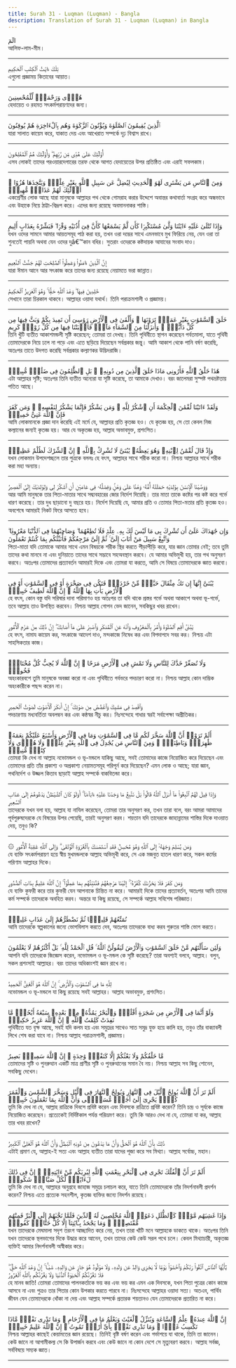 ```yaml
---
title: Surah 31 - Luqman (Luqman) - Bangla
description: Translation of Surah 31 - Luqman (Luqman) in Bangla
---
```





<Aside type="quran" title="1">
الٓمٓ
</Aside>

<Aside type="reference" title="1">
আলিফ-লাম-মীম।
</Aside>

---

<Aside type="quran" title="2">
تِلْكَ ءَايَٰتُ ٱلْكِتَٰبِ ٱلْحَكِيمِ
</Aside>

<Aside type="reference" title="2">
এগুলো প্রজ্ঞাময় কিতাবের আয়াত।
</Aside>

---

<Aside type="quran" title="3">
هُدًۭى وَرَحْمَةًۭ لِّلْمُحْسِنِينَ
</Aside>

<Aside type="reference" title="3">
হেদায়েত ও রহমত সৎকর্মপরায়ণদের জন্য।
</Aside>

---

<Aside type="quran" title="4">
ٱلَّذِينَ يُقِيمُونَ ٱلصَّلَوٰةَ وَيُؤْتُونَ ٱلزَّكَوٰةَ وَهُم بِٱلْءَاخِرَةِ هُمْ يُوقِنُونَ
</Aside>

<Aside type="reference" title="4">
যারা সালাত কায়েম করে, যাকাত দেয় এবং আখেরাত সম্পর্কে দৃঢ় বিশ্বাস রাখে।
</Aside>

---

<Aside type="quran" title="5">
أُو۟لَٰٓئِكَ عَلَىٰ هُدًۭى مِّن رَّبِّهِمْ ۖ وَأُو۟لَٰٓئِكَ هُمُ ٱلْمُفْلِحُونَ
</Aside>

<Aside type="reference" title="5">
এসব লোকই তাদের পরওয়ারদেগারের তরফ থেকে আগত হেদায়েতের উপর প্রতিষ্ঠিত এবং এরাই সফলকাম।
</Aside>

---

<Aside type="quran" title="6">
وَمِنَ ٱلنَّاسِ مَن يَشْتَرِى لَهْوَ ٱلْحَدِيثِ لِيُضِلَّ عَن سَبِيلِ ٱللَّهِ بِغَيْرِ عِلْمٍۢ وَيَتَّخِذَهَا هُزُوًا ۚ أُو۟لَٰٓئِكَ لَهُمْ عَذَابٌۭ مُّهِينٌۭ
</Aside>

<Aside type="reference" title="6">
একশ্রেণীর লোক আছে যারা মানুষকে আল্লাহর পথ থেকে গোমরাহ করার উদ্দেশে অবান্তর কথাবার্তা সংগ্রহ করে অন্ধভাবে এবং উহাকে নিয়ে ঠাট্টা-বিদ্রূপ করে। এদের জন্য রয়েছে অবমাননাকর শাস্তি।
</Aside>

---

<Aside type="quran" title="7">
وَإِذَا تُتْلَىٰ عَلَيْهِ ءَايَٰتُنَا وَلَّىٰ مُسْتَكْبِرًۭا كَأَن لَّمْ يَسْمَعْهَا كَأَنَّ فِىٓ أُذُنَيْهِ وَقْرًۭا ۖ فَبَشِّرْهُ بِعَذَابٍ أَلِيمٍ
</Aside>

<Aside type="reference" title="7">
যখন ওদের সামনে আমার আয়তসমূহ পাঠ করা হয়, তখন ওরা দম্ভের সাথে এমনভাবে মুখ ফিরিয়ে নেয়, যেন ওরা তা শুনতেই পায়নি অথবা যেন ওদের দুâ€™কান বধির। সুতরাং ওদেরকে কষ্টদায়ক আযাবের সংবাদ দাও।
</Aside>

---

<Aside type="quran" title="8">
إِنَّ ٱلَّذِينَ ءَامَنُوا۟ وَعَمِلُوا۟ ٱلصَّٰلِحَٰتِ لَهُمْ جَنَّٰتُ ٱلنَّعِيمِ
</Aside>

<Aside type="reference" title="8">
যারা ঈমান আনে আর সৎকাজ করে তাদের জন্য রয়েছে নেয়ামতে ভরা জান্নাত।
</Aside>

---

<Aside type="quran" title="9">
خَٰلِدِينَ فِيهَا ۖ وَعْدَ ٱللَّهِ حَقًّۭا ۚ وَهُوَ ٱلْعَزِيزُ ٱلْحَكِيمُ
</Aside>

<Aside type="reference" title="9">
সেখানে তারা চিরকাল থাকবে। আল্লাহর ওয়াদা যথার্থ। তিনি পরাক্রমশালী ও প্রজ্ঞাময়।
</Aside>

---

<Aside type="quran" title="10">
خَلَقَ ٱلسَّمَٰوَٰتِ بِغَيْرِ عَمَدٍۢ تَرَوْنَهَا ۖ وَأَلْقَىٰ فِى ٱلْأَرْضِ رَوَٰسِىَ أَن تَمِيدَ بِكُمْ وَبَثَّ فِيهَا مِن كُلِّ دَآبَّةٍۢ ۚ وَأَنزَلْنَا مِنَ ٱلسَّمَآءِ مَآءًۭ فَأَنۢبَتْنَا فِيهَا مِن كُلِّ زَوْجٍۢ كَرِيمٍ
</Aside>

<Aside type="reference" title="10">
তিনি খুঁটি ব্যতীত আকাশমন্ডলী সৃষ্টি করেছেন; তোমরা তা দেখছ। তিনি পৃথিবীতে স্থাপন করেছেন পর্বতমালা, যাতে পৃথিবী তোমাদেরকে নিয়ে ঢলে না পড়ে এবং এতে ছড়িয়ে দিয়েছেন সর্বপ্রকার জন্তু। আমি আকাশ থেকে পানি বর্ষণ করেছি, অতঃপর তাতে উদগত করেছি সর্বপ্রকার কল্যাণকর উদ্ভিদরাজি।
</Aside>

---

<Aside type="quran" title="11">
هَٰذَا خَلْقُ ٱللَّهِ فَأَرُونِى مَاذَا خَلَقَ ٱلَّذِينَ مِن دُونِهِۦ ۚ بَلِ ٱلظَّٰلِمُونَ فِى ضَلَٰلٍۢ مُّبِينٍۢ
</Aside>

<Aside type="reference" title="11">
এটা আল্লাহর সৃষ্টি; অতঃপর তিনি ব্যতীত অন্যেরা যা সৃষ্টি করেছে, তা আমাকে দেখাও। বরং জালেমরা সুস্পষ্ট পথভ্রষ্টতায় পতিত আছে।
</Aside>

---

<Aside type="quran" title="12">
وَلَقَدْ ءَاتَيْنَا لُقْمَٰنَ ٱلْحِكْمَةَ أَنِ ٱشْكُرْ لِلَّهِ ۚ وَمَن يَشْكُرْ فَإِنَّمَا يَشْكُرُ لِنَفْسِهِۦ ۖ وَمَن كَفَرَ فَإِنَّ ٱللَّهَ غَنِىٌّ حَمِيدٌۭ
</Aside>

<Aside type="reference" title="12">
আমি লোকমানকে প্রজ্ঞা দান করেছি এই মর্মে যে, আল্লাহর প্রতি কৃতজ্ঞ হও। যে কৃতজ্ঞ হয়, সে তো কেবল নিজ কল্যানের জন্যই কৃতজ্ঞ হয়। আর যে অকৃতজ্ঞ হয়, আল্লাহ অভাবমুক্ত, প্রশংসিত।
</Aside>

---

<Aside type="quran" title="13">
وَإِذْ قَالَ لُقْمَٰنُ لِٱبْنِهِۦ وَهُوَ يَعِظُهُۥ يَٰبُنَىَّ لَا تُشْرِكْ بِٱللَّهِ ۖ إِنَّ ٱلشِّرْكَ لَظُلْمٌ عَظِيمٌۭ
</Aside>

<Aside type="reference" title="13">
যখন লোকমান উপদেশচ্ছলে তার পুত্রকে বললঃ হে বৎস, আল্লাহর সাথে শরীক করো না। নিশ্চয় আল্লাহর সাথে শরীক করা মহা অন্যায়।
</Aside>

---

<Aside type="quran" title="14">
وَوَصَّيْنَا ٱلْإِنسَٰنَ بِوَٰلِدَيْهِ حَمَلَتْهُ أُمُّهُۥ وَهْنًا عَلَىٰ وَهْنٍۢ وَفِصَٰلُهُۥ فِى عَامَيْنِ أَنِ ٱشْكُرْ لِى وَلِوَٰلِدَيْكَ إِلَىَّ ٱلْمَصِيرُ
</Aside>

<Aside type="reference" title="14">
আর আমি মানুষকে তার পিতা-মাতার সাথে সদ্ব্যবহারের জোর নির্দেশ দিয়েছি। তার মাতা তাকে কষ্টের পর কষ্ট করে গর্ভে ধারণ করেছে। তার দুধ ছাড়ানো দু বছরে হয়। নির্দেশ দিয়েছি যে, আমার প্রতি ও তোমার পিতা-মতার প্রতি কৃতজ্ঞ হও। অবশেষে আমারই নিকট ফিরে আসতে হবে।
</Aside>

---

<Aside type="quran" title="15">
وَإِن جَٰهَدَاكَ عَلَىٰٓ أَن تُشْرِكَ بِى مَا لَيْسَ لَكَ بِهِۦ عِلْمٌۭ فَلَا تُطِعْهُمَا ۖ وَصَاحِبْهُمَا فِى ٱلدُّنْيَا مَعْرُوفًۭا ۖ وَٱتَّبِعْ سَبِيلَ مَنْ أَنَابَ إِلَىَّ ۚ ثُمَّ إِلَىَّ مَرْجِعُكُمْ فَأُنَبِّئُكُم بِمَا كُنتُمْ تَعْمَلُونَ
</Aside>

<Aside type="reference" title="15">
পিতা-মাতা যদি তোমাকে আমার সাথে এমন বিষয়কে শরীক স্থির করতে পীড়াপীড়ি করে, যার জ্ঞান তোমার নেই; তবে তুমি তাদের কথা মানবে না এবং দুনিয়াতে তাদের সাথে সদ্ভাবে সহঅবস্থান করবে। যে আমার অভিমুখী হয়, তার পথ অনুসরণ করবে। অতঃপর তোমাদের প্রত্যাবর্তন আমারই দিকে এবং তোমরা যা করতে, আমি সে বিষয়ে তোমাদেরকে জ্ঞাত করবো।
</Aside>

---

<Aside type="quran" title="16">
يَٰبُنَىَّ إِنَّهَآ إِن تَكُ مِثْقَالَ حَبَّةٍۢ مِّنْ خَرْدَلٍۢ فَتَكُن فِى صَخْرَةٍ أَوْ فِى ٱلسَّمَٰوَٰتِ أَوْ فِى ٱلْأَرْضِ يَأْتِ بِهَا ٱللَّهُ ۚ إِنَّ ٱللَّهَ لَطِيفٌ خَبِيرٌۭ
</Aside>

<Aside type="reference" title="16">
হে বৎস, কোন বস্তু যদি সরিষার দানা পরিমাণও হয় অতঃপর তা যদি থাকে প্রস্তর গর্ভে অথবা আকাশে অথবা ভূ-গর্ভে, তবে আল্লাহ তাও উপস্থিত করবেন। নিশ্চয় আল্লাহ গোপন ভেদ জানেন, সবকিছুর খবর রাখেন।
</Aside>

---

<Aside type="quran" title="17">
يَٰبُنَىَّ أَقِمِ ٱلصَّلَوٰةَ وَأْمُرْ بِٱلْمَعْرُوفِ وَٱنْهَ عَنِ ٱلْمُنكَرِ وَٱصْبِرْ عَلَىٰ مَآ أَصَابَكَ ۖ إِنَّ ذَٰلِكَ مِنْ عَزْمِ ٱلْأُمُورِ
</Aside>

<Aside type="reference" title="17">
হে বৎস, নামায কায়েম কর, সৎকাজে আদেশ দাও, মন্দকাজে নিষেধ কর এবং বিপদাপদে সবর কর। নিশ্চয় এটা সাহসিকতার কাজ।
</Aside>

---

<Aside type="quran" title="18">
وَلَا تُصَعِّرْ خَدَّكَ لِلنَّاسِ وَلَا تَمْشِ فِى ٱلْأَرْضِ مَرَحًا ۖ إِنَّ ٱللَّهَ لَا يُحِبُّ كُلَّ مُخْتَالٍۢ فَخُورٍۢ
</Aside>

<Aside type="reference" title="18">
অহংকারবশে তুমি মানুষকে অবজ্ঞা করো না এবং পৃথিবীতে গর্বভরে পদচারণ করো না। নিশ্চয় আল্লাহ কোন দাম্ভিক অহংকারীকে পছন্দ করেন না।
</Aside>

---

<Aside type="quran" title="19">
وَٱقْصِدْ فِى مَشْيِكَ وَٱغْضُضْ مِن صَوْتِكَ ۚ إِنَّ أَنكَرَ ٱلْأَصْوَٰتِ لَصَوْتُ ٱلْحَمِيرِ
</Aside>

<Aside type="reference" title="19">
পদচারণায় মধ্যবর্তিতা অবলম্বন কর এবং কন্ঠস্বর নীচু কর। নিঃসন্দেহে গাধার স্বরই সর্বাপেক্ষা অপ্রীতিকর।
</Aside>

---

<Aside type="quran" title="20">
أَلَمْ تَرَوْا۟ أَنَّ ٱللَّهَ سَخَّرَ لَكُم مَّا فِى ٱلسَّمَٰوَٰتِ وَمَا فِى ٱلْأَرْضِ وَأَسْبَغَ عَلَيْكُمْ نِعَمَهُۥ ظَٰهِرَةًۭ وَبَاطِنَةًۭ ۗ وَمِنَ ٱلنَّاسِ مَن يُجَٰدِلُ فِى ٱللَّهِ بِغَيْرِ عِلْمٍۢ وَلَا هُدًۭى وَلَا كِتَٰبٍۢ مُّنِيرٍۢ
</Aside>

<Aside type="reference" title="20">
তোমরা কি দেখ না আল্লাহ নভোমন্ডল ও ভূ-মন্ডলে যাকিছু আছে, সবই তোমাদের কাজে নিয়োজিত করে দিয়েছেন এবং তোমাদের প্রতি তাঁর প্রকাশ্য ও অপ্রকাশ্য নেয়ামতসমূহ পরিপূর্ন করে দিয়েছেন? এমন লোক ও আছে; যারা জ্ঞান, পথনির্দেশ ও উজ্জল কিতাব ছাড়াই আল্লাহ সম্পর্কে বাকবিতন্ডা করে।
</Aside>

---

<Aside type="quran" title="21">
وَإِذَا قِيلَ لَهُمُ ٱتَّبِعُوا۟ مَآ أَنزَلَ ٱللَّهُ قَالُوا۟ بَلْ نَتَّبِعُ مَا وَجَدْنَا عَلَيْهِ ءَابَآءَنَآ ۚ أَوَلَوْ كَانَ ٱلشَّيْطَٰنُ يَدْعُوهُمْ إِلَىٰ عَذَابِ ٱلسَّعِيرِ
</Aside>

<Aside type="reference" title="21">
তাদেরকে যখন বলা হয়, আল্লাহ যা নাযিল করেছেন, তোমরা তার অনুসরণ কর, তখন তারা বলে, বরং আমরা আমাদের পূর্বপুরুষদেরকে যে বিষয়ের উপর পেয়েছি, তারই অনুসরণ করব। শয়তান যদি তাদেরকে জাহান্নামের শাস্তির দিকে দাওয়াত দেয়, তবুও কি?
</Aside>

---

<Aside type="quran" title="22">
۞ وَمَن يُسْلِمْ وَجْهَهُۥٓ إِلَى ٱللَّهِ وَهُوَ مُحْسِنٌۭ فَقَدِ ٱسْتَمْسَكَ بِٱلْعُرْوَةِ ٱلْوُثْقَىٰ ۗ وَإِلَى ٱللَّهِ عَٰقِبَةُ ٱلْأُمُورِ
</Aside>

<Aside type="reference" title="22">
যে ব্যক্তি সৎকর্মপরায়ণ হয়ে স্বীয় মুখমন্ডলকে আল্লাহ অভিমূখী করে, সে এক মজবুত হাতল ধারণ করে, সকল কর্মের পরিণাম আল্লাহর দিকে।
</Aside>

---

<Aside type="quran" title="23">
وَمَن كَفَرَ فَلَا يَحْزُنكَ كُفْرُهُۥٓ ۚ إِلَيْنَا مَرْجِعُهُمْ فَنُنَبِّئُهُم بِمَا عَمِلُوٓا۟ ۚ إِنَّ ٱللَّهَ عَلِيمٌۢ بِذَاتِ ٱلصُّدُورِ
</Aside>

<Aside type="reference" title="23">
যে ব্যক্তি কুফরী করে তার কুফরী যেন আপনাকে চিন্তিত না করে। আমারই দিকে তাদের প্রত্যাবর্তন, অতঃপর আমি তাদের কর্ম সম্পর্কে তাদেরকে অবহিত করব। অন্তরে যা কিছু রয়েছে, সে সম্পর্কে আল্লাহ সবিশেষ পরিজ্ঞাত।
</Aside>

---

<Aside type="quran" title="24">
نُمَتِّعُهُمْ قَلِيلًۭا ثُمَّ نَضْطَرُّهُمْ إِلَىٰ عَذَابٍ غَلِيظٍۢ
</Aside>

<Aside type="reference" title="24">
আমি তাদেরকে স্বল্পকালের জন্যে ভোগবিলাস করতে দেব, অতঃপর তাদেরকে বাধ্য করব গুরুতর শাস্তি ভোগ করতে।
</Aside>

---

<Aside type="quran" title="25">
وَلَئِن سَأَلْتَهُم مَّنْ خَلَقَ ٱلسَّمَٰوَٰتِ وَٱلْأَرْضَ لَيَقُولُنَّ ٱللَّهُ ۚ قُلِ ٱلْحَمْدُ لِلَّهِ ۚ بَلْ أَكْثَرُهُمْ لَا يَعْلَمُونَ
</Aside>

<Aside type="reference" title="25">
আপনি যদি তাদেরকে জিজ্ঞেস করেন, নভোমন্ডল ও ভূ-মন্ডল কে সৃষ্টি করেছে? তারা অবশ্যই বলবে, আল্লাহ। বলুন, সকল প্রশংসাই আল্লাহর। বরং তাদের অধিকাংশই জ্ঞান রাখে না।
</Aside>

---

<Aside type="quran" title="26">
لِلَّهِ مَا فِى ٱلسَّمَٰوَٰتِ وَٱلْأَرْضِ ۚ إِنَّ ٱللَّهَ هُوَ ٱلْغَنِىُّ ٱلْحَمِيدُ
</Aside>

<Aside type="reference" title="26">
নভোমন্ডল ও ভূ-মন্ডলে যা কিছু রয়েছে সবই আল্লাহর। আল্লাহ অভাবমুক্ত, প্রশংসিত।
</Aside>

---

<Aside type="quran" title="27">
وَلَوْ أَنَّمَا فِى ٱلْأَرْضِ مِن شَجَرَةٍ أَقْلَٰمٌۭ وَٱلْبَحْرُ يَمُدُّهُۥ مِنۢ بَعْدِهِۦ سَبْعَةُ أَبْحُرٍۢ مَّا نَفِدَتْ كَلِمَٰتُ ٱللَّهِ ۗ إِنَّ ٱللَّهَ عَزِيزٌ حَكِيمٌۭ
</Aside>

<Aside type="reference" title="27">
পৃথিবীতে যত বৃক্ষ আছে, সবই যদি কলম হয় এবং সমুদ্রের সাথেও সাত সমুদ্র যুক্ত হয়ে কালি হয়, তবুও তাঁর বাক্যাবলী লিখে শেষ করা যাবে না। নিশ্চয় আল্লাহ পরাক্রমশালী, প্রজ্ঞাময়।
</Aside>

---

<Aside type="quran" title="28">
مَّا خَلْقُكُمْ وَلَا بَعْثُكُمْ إِلَّا كَنَفْسٍۢ وَٰحِدَةٍ ۗ إِنَّ ٱللَّهَ سَمِيعٌۢ بَصِيرٌ
</Aside>

<Aside type="reference" title="28">
তোমাদের সৃষ্টি ও পুনরুত্থান একটি মাত্র প্রাণীর সৃষ্টি ও পুনরুত্থানের সমান বৈ নয়। নিশ্চয় আল্লাহ সব কিছু শোনেন, সবকিছু দেখেন।
</Aside>

---

<Aside type="quran" title="29">
أَلَمْ تَرَ أَنَّ ٱللَّهَ يُولِجُ ٱلَّيْلَ فِى ٱلنَّهَارِ وَيُولِجُ ٱلنَّهَارَ فِى ٱلَّيْلِ وَسَخَّرَ ٱلشَّمْسَ وَٱلْقَمَرَ كُلٌّۭ يَجْرِىٓ إِلَىٰٓ أَجَلٍۢ مُّسَمًّۭى وَأَنَّ ٱللَّهَ بِمَا تَعْمَلُونَ خَبِيرٌۭ
</Aside>

<Aside type="reference" title="29">
তুমি কি দেখ না যে, আল্লাহ রাত্রিকে দিবসে প্রবিষ্ট করেন এবং দিবসকে রাত্রিতে প্রবিষ্ট করেন? তিনি চন্দ্র ও সূর্যকে কাজে নিয়োজিত করেছেন। প্রত্যেকেই নির্দিষ্টকাল পর্যন্ত পরিভ্রমণ করে। তুমি কি আরও দেখ না যে, তোমরা যা কর, আল্লাহ তার খবর রাখেন?
</Aside>

---

<Aside type="quran" title="30">
ذَٰلِكَ بِأَنَّ ٱللَّهَ هُوَ ٱلْحَقُّ وَأَنَّ مَا يَدْعُونَ مِن دُونِهِ ٱلْبَٰطِلُ وَأَنَّ ٱللَّهَ هُوَ ٱلْعَلِىُّ ٱلْكَبِيرُ
</Aside>

<Aside type="reference" title="30">
এটাই প্রমাণ যে, আল্লাহ-ই সত্য এবং আল্লাহ ব্যতীত তারা যাদের পূজা করে সব মিথ্যা। আল্লাহ সর্বোচ্চ, মহান।
</Aside>

---

<Aside type="quran" title="31">
أَلَمْ تَرَ أَنَّ ٱلْفُلْكَ تَجْرِى فِى ٱلْبَحْرِ بِنِعْمَتِ ٱللَّهِ لِيُرِيَكُم مِّنْ ءَايَٰتِهِۦٓ ۚ إِنَّ فِى ذَٰلِكَ لَءَايَٰتٍۢ لِّكُلِّ صَبَّارٍۢ شَكُورٍۢ
</Aside>

<Aside type="reference" title="31">
তুমি কি দেখ না যে, আল্লাহর অনুগ্রহে জাহাজ সমুদ্রে চলাচল করে, যাতে তিনি তোমাদেরকে তাঁর নিদর্শনাবলী প্রদর্শন করেন? নিশ্চয় এতে প্রত্যেক সহনশীল, কৃতজ্ঞ ব্যক্তির জন্যে নিদর্শন রয়েছে।
</Aside>

---

<Aside type="quran" title="32">
وَإِذَا غَشِيَهُم مَّوْجٌۭ كَٱلظُّلَلِ دَعَوُا۟ ٱللَّهَ مُخْلِصِينَ لَهُ ٱلدِّينَ فَلَمَّا نَجَّىٰهُمْ إِلَى ٱلْبَرِّ فَمِنْهُم مُّقْتَصِدٌۭ ۚ وَمَا يَجْحَدُ بِـَٔايَٰتِنَآ إِلَّا كُلُّ خَتَّارٍۢ كَفُورٍۢ
</Aside>

<Aside type="reference" title="32">
যখন তাদেরকে মেঘমালা সদৃশ তরংগ আচ্ছাদিত করে নেয়, তখন তারা খাঁটি মনে আল্লাহকে ডাকতে থাকে। অতঃপর তিনি যখন তাদেরকে স্থলভাগের দিকে উদ্ধার করে আনেন, তখন তাদের কেউ কেউ সরল পথে চলে। কেবল মিথ্যাচারী, অকৃতজ্ঞ ব্যক্তিই আমার নিদর্শনাবলী অস্বীকার করে।
</Aside>

---

<Aside type="quran" title="33">
يَٰٓأَيُّهَا ٱلنَّاسُ ٱتَّقُوا۟ رَبَّكُمْ وَٱخْشَوْا۟ يَوْمًۭا لَّا يَجْزِى وَالِدٌ عَن وَلَدِهِۦ وَلَا مَوْلُودٌ هُوَ جَازٍ عَن وَالِدِهِۦ شَيْـًٔا ۚ إِنَّ وَعْدَ ٱللَّهِ حَقٌّۭ ۖ فَلَا تَغُرَّنَّكُمُ ٱلْحَيَوٰةُ ٱلدُّنْيَا وَلَا يَغُرَّنَّكُم بِٱللَّهِ ٱلْغَرُورُ
</Aside>

<Aside type="reference" title="33">
হে মানব জাতি! তোমরা তোমাদের পালনকর্তাকে ভয় কর এবং ভয় কর এমন এক দিবসকে, যখন পিতা পুত্রের কোন কাজে আসবে না এবং পুত্রও তার পিতার কোন উপকার করতে পারবে না। নিঃসন্দেহে আল্লাহর ওয়াদা সত্য। অতএব, পার্থিব জীবন যেন তোমাদেরকে ধোঁকা না দেয় এবং আল্লাহ সম্পর্কে প্রতারক শয়তানও যেন তোমাদেরকে প্রতারিত না করে।
</Aside>

---

<Aside type="quran" title="34">
إِنَّ ٱللَّهَ عِندَهُۥ عِلْمُ ٱلسَّاعَةِ وَيُنَزِّلُ ٱلْغَيْثَ وَيَعْلَمُ مَا فِى ٱلْأَرْحَامِ ۖ وَمَا تَدْرِى نَفْسٌۭ مَّاذَا تَكْسِبُ غَدًۭا ۖ وَمَا تَدْرِى نَفْسٌۢ بِأَىِّ أَرْضٍۢ تَمُوتُ ۚ إِنَّ ٱللَّهَ عَلِيمٌ خَبِيرٌۢ
</Aside>

<Aside type="reference" title="34">
নিশ্চয় আল্লাহর কাছেই কেয়ামতের জ্ঞান রয়েছে। তিনিই বৃষ্টি বর্ষণ করেন এবং গর্ভাশয়ে যা থাকে, তিনি তা জানেন। কেউ জানে না আগামীকল্য সে কি উপার্জন করবে এবং কেউ জানে না কোন দেশে সে মৃত্যুবরণ করবে। আল্লাহ সর্বজ্ঞ, সর্ববিষয়ে সম্যক জ্ঞাত।
</Aside>

---
